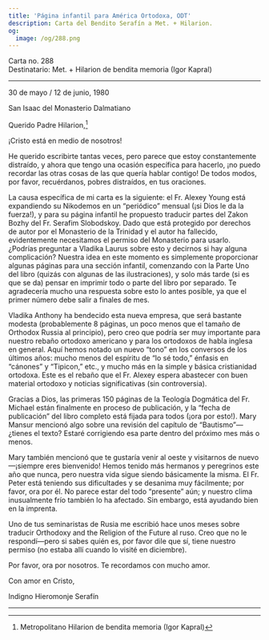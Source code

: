```yaml
---
title: 'Página infantil para América Ortodoxa, ODT'
description: Carta del Bendito Serafín a Met. + Hilarion.
og:
  image: /og/288.png
---
```


<div style={{textAlign:'right', fontFamily:'monospace'}}>Carta no. 288</div>
<div style={{textAlign:'left', fontFamily:'monospace'}}>Destinatario: Met. + Hilarion de bendita memoria (Igor Kapral)</div>

---

30 de mayo / 12 de junio, 1980

San Isaac del Monasterio Dalmatiano

Querido Padre Hilarion,[^1]

¡Cristo está en medio de nosotros!

He querido escribirte tantas veces, pero parece que estoy constantemente distraído, y ahora que tengo una ocasión específica para hacerlo, ¡no puedo recordar las otras cosas de las que quería hablar contigo! De todos modos, por favor, recuérdanos, pobres distraídos, en tus oraciones.

La causa específica de mi carta es la siguiente: el Fr. Alexey Young está expandiendo su Nikodemos en un “periódico” mensual (¡si Dios le da la fuerza!), y para su página infantil he propuesto traducir partes del Zakon Bozhy del Fr. Serafim Slobodskoy. Dado que está protegido por derechos de autor por el Monasterio de la Trinidad y el autor ha fallecido, evidentemente necesitamos el permiso del Monasterio para usarlo. ¿Podrías preguntar a Vladika Laurus sobre esto y decirnos si hay alguna complicación? Nuestra idea en este momento es simplemente proporcionar algunas páginas para una sección infantil, comenzando con la Parte Uno del libro (quizás con algunas de las ilustraciones), y solo más tarde (si es que se da) pensar en imprimir todo o parte del libro por separado. Te agradecería mucho una respuesta sobre esto lo antes posible, ya que el primer número debe salir a finales de mes.

Vladika Anthony ha bendecido esta nueva empresa, que será bastante modesta (probablemente 8 páginas, un poco menos que el tamaño de Orthodox Russia al principio), pero creo que podría ser muy importante para nuestro rebaño ortodoxo americano y para los ortodoxos de habla inglesa en general. Aquí hemos notado un nuevo “tono” en los conversos de los últimos años: mucho menos del espíritu de “lo sé todo,” énfasis en “cánones” y “Tipicon,” etc., y mucho más en la simple y básica cristianidad ortodoxa. Este es el rebaño que el Fr. Alexey espera abastecer con buen material ortodoxo y noticias significativas (sin controversia).

Gracias a Dios, las primeras 150 páginas de la Teología Dogmática del Fr. Michael están finalmente en proceso de publicación, y la “fecha de publicación” del libro completo está fijada para todos (¡ora por esto!). Mary Mansur mencionó algo sobre una revisión del capítulo de “Bautismo”—¿tienes el texto? Estaré corrigiendo esa parte dentro del próximo mes más o menos.

Mary también mencionó que te gustaría venir al oeste y visitarnos de nuevo—¡siempre eres bienvenido! Hemos tenido más hermanos y peregrinos este año que nunca, pero nuestra vida sigue siendo básicamente la misma. El Fr. Peter está teniendo sus dificultades y se desanima muy fácilmente; por favor, ora por él. No parece estar del todo “presente” aún; y nuestro clima inusualmente frío también lo ha afectado. Sin embargo, está ayudando bien en la imprenta.

Uno de tus seminaristas de Rusia me escribió hace unos meses sobre traducir Orthodoxy and the Religion of the Future al ruso. Creo que no le respondí—pero si sabes quién es, por favor dile que sí, tiene nuestro permiso (no estaba allí cuando lo visité en diciembre).

Por favor, ora por nosotros. Te recordamos con mucho amor.

Con amor en Cristo,

Indigno Hieromonje Serafín

---

[^1]: Metropolitano Hilarion de bendita memoria (Igor Kapral)
